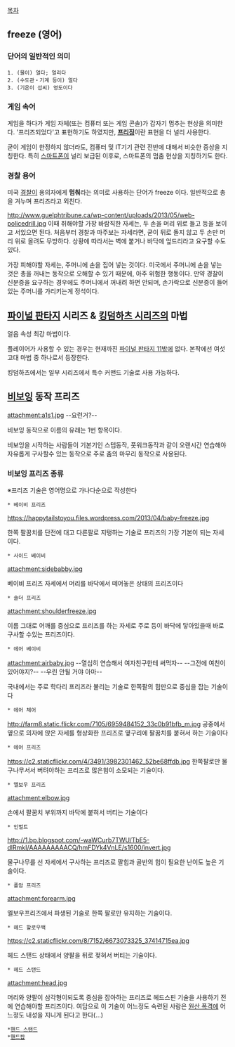 [[목차]]
== freeze (영어) ==
=== 단어의 일반적인 의미 === 
 1. (물이) 얼다; 얼리다   
 2. (수도관・기계 등이) 얼다   
 3. (기온이 섭씨) 영도이다

=== 게임 속어 ===
게임을 하다가 게임 자체(또는 컴퓨터 또는 게임 콘솔)가 갑자기 멈추는 현상을 의미한다. '프리즈되었다'고 표현하기도 하였지만, '''[[프리징]]'''이란 표현을 더 널리 사용한다.

굳이 게임이 한정하지 않더라도, 컴퓨터 및 IT기기 관련 전반에 대해서 비슷한 증상을 지칭한다. 특히 [[스마트폰]]이 널리 보급된 이후로, 스마트폰의 멈춤 현상을 지칭하기도 한다.

=== 경찰 용어 ===
미국 [[경찰]]이 용의자에게 '''멈춰'''라는 의미로 사용하는 단어가 freeze 이다. 일반적으로 총을 겨누며 프리즈라고 외친다. 

http://www.guelphtribune.ca/wp-content/uploads/2013/05/web-policedrill.jpg
이때 취해야할 가장 바람직한 자세는, 두 손을 머리 위로 들고 등을 보이고 서있으면 된다. 처음부터 경찰과 마주보는 자세라면, 굳이 뒤로 돌지 않고 두 손만 머리 위로 올려도 무방하다. 상황에 따라서는 벽에 붙거나 바닥에 엎드리라고 요구할 수도 있다.

가장 피해야할 자세는, 주머니에 손을 집어 넣는 것이다. 미국에서 주머니에 손을 넣는 것은 총을 꺼내는 동작으로 오해할 수 있기 때문에, 아주 위험한 행동이다. 만약 경찰이 신분증을 요구하는 경우에도 주머니에서 꺼내려 하면 안되며, 손가락으로 신분증이 들어있는 주머니를 가리키는게 정석이다.

== [[파이널 판타지]] 시리즈 & [[킹덤하츠 시리즈]]의 마법 ==
얼음 속성 최강 마법이다.

플레이어가 사용할 수 있는 경우는 현재까진 [[파이널 판타지 11]]밖에 없다. 본작에선 여섯 고대 마법 중 하나로서 등장한다.

킹덤하츠에서는 일부 시리즈에서 특수 커맨드 기술로 사용 가능하다.

== [[비보잉]] 동작 프리즈 ==

attachment:a1s1.jpg
--요런거?--

비보잉 동작으로 이름의 유래는 1번 항목이다. 

비보잉을 시작하는 사람들이 기본기인 스텝동작, 풋워크동작과 같이 오랜시간 연습해야 자유롭게 구사할수 있는 동작으로
주로 춤의 마무리 동작으로 사용된다.

=== 비보잉 프리즈 종류 ===

※프리즈 기술은 영어명으로 가나다순으로 작성한다

 * 베이비 프리즈
https://happytailstoyou.files.wordpress.com/2013/04/baby-freeze.jpg

한쪽 팔꿈치를 단전에 대고 다른팔로 지탱하는 기술로 프리즈의 가장 기본이 되는 자세이다. 

 * 사이드 베이비
attachment:sidebabby.jpg

베이비 프리즈 자세에서 머리를 바닥에서 떼어놓은 상태의 프리즈이다

 * 숄더 프리즈
attachment:shoulderfreeze.jpg

이름 그대로 어깨를 중심으로 프리즈를 하는 자세로 주로 등이 바닥에 닿아있을때 바로 구사할 수있는 프리즈이다.

 * 에어 베이비
attachment:airbaby.jpg
--열심히 연습해서 여자친구한테 써먹자-- --그전에 여친이있어야지?-- --우린 안될 거야 아마--

국내에서는 주로 학다리 프리즈라 불리는 기술로 한쪽팔의 힘만으로 중심을 잡는 기술이다

 * 에어 체어
http://farm8.static.flickr.com/7105/6959484152_33c0b91bfb_m.jpg
공중에서 옆으로 의자에 앉은 자세를 형상화한 프리즈로 옆구리에 팔꿈치를 붙혀서 하는 기술이다

 * 에어 프리즈
https://c2.staticflickr.com/4/3491/3982301462_52be68ffdb.jpg
한쪽팔로만 물구나무서서 버텨야하는 프리즈로 많은힘이 소모되는 기술이다.

 * 엘보우 프리즈
attachment:elbow.jpg

손에서 팔꿈치 부위까지 바닥에 붙혀서 버티는 기술이다

 * 인벌트
http://1.bp.blogspot.com/-waWCurb7TWU/TbE5-dlRmkI/AAAAAAAAACQ/hmFDYk4VnLE/s1600/invert.jpg

물구나무를 선 자세에서 구사하는 프리즈로 팔힘과 골반의 힘이 필요한 난이도 높은 기술이다.

 * 폴암 프리즈
attachment:forearm.jpg

엘보우프리즈에서 파생된 기술로 한쪽 팔로만 유지하는 기술이다.

 * 헤드 할로우백
https://c2.staticflickr.com/8/7152/6673073325_37414715ea.jpg

헤드 스탠드 상태에서 양팔을 뒤로 젖혀서 버티는 기술이다.

 * 헤드 스탠드
attachment:head.jpg

머리와 양팔이 삼각형이되도록 중심을 잡아하는 프리즈로 헤드스핀 기술을 사용하기 전에 연습해야할 프리즈이다.
여담으로 이 기술이 어느정도 숙련된 사람은 [[원산 폭격]]에 어느정도 내성을 지니게 된다고 한다(…)

 *[[핸드 스탠드]]
 *[[핸드팝]]
